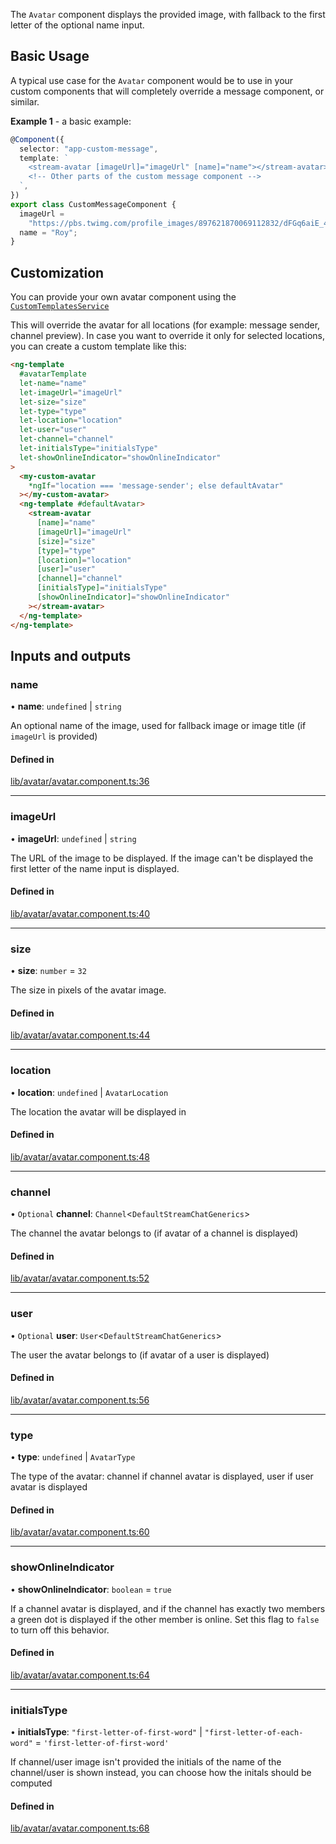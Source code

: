 The `Avatar` component displays the provided image, with fallback to the first letter of the optional name input.

## Basic Usage

A typical use case for the `Avatar` component would be to use in your custom components that will completely override a message component, or similar.

**Example 1** - a basic example:

```typescript
@Component({
  selector: "app-custom-message",
  template: `
    <stream-avatar [imageUrl]="imageUrl" [name]="name"></stream-avatar>
    <!-- Other parts of the custom message component -->
  `,
})
export class CustomMessageComponent {
  imageUrl =
    "https://pbs.twimg.com/profile_images/897621870069112832/dFGq6aiE_400x400.jpg";
  name = "Roy";
}
```

## Customization

You can provide your own avatar component using the [`CustomTemplatesService`](../services/CustomTemplatesService/#avatartemplate)

This will override the avatar for all locations (for example: message sender, channel preview). In case you want to override it only for selected locations, you can create a custom template like this:

```html
<ng-template
  #avatarTemplate
  let-name="name"
  let-imageUrl="imageUrl"
  let-size="size"
  let-type="type"
  let-location="location"
  let-user="user"
  let-channel="channel"
  let-initialsType="initialsType"
  let-showOnlineIndicator="showOnlineIndicator"
>
  <my-custom-avatar
    *ngIf="location === 'message-sender'; else defaultAvatar"
  ></my-custom-avatar>
  <ng-template #defaultAvatar>
    <stream-avatar
      [name]="name"
      [imageUrl]="imageUrl"
      [size]="size"
      [type]="type"
      [location]="location"
      [user]="user"
      [channel]="channel"
      [initialsType]="initialsType"
      [showOnlineIndicator]="showOnlineIndicator"
    ></stream-avatar>
  </ng-template>
</ng-template>
```

[//]: # "Start of generated content"
## Inputs and outputs 


### name

• **name**: `undefined` \| `string`

An optional name of the image, used for fallback image or image title (if `imageUrl` is provided)

#### Defined in

[lib/avatar/avatar.component.ts:36](https://github.com/GetStream/stream-chat-angular/blob/4807ee3/projects/stream-chat-angular/src/lib/avatar/avatar.component.ts#L36)

___

### imageUrl

• **imageUrl**: `undefined` \| `string`

The URL of the image to be displayed. If the image can't be displayed the first letter of the name input is displayed.

#### Defined in

[lib/avatar/avatar.component.ts:40](https://github.com/GetStream/stream-chat-angular/blob/4807ee3/projects/stream-chat-angular/src/lib/avatar/avatar.component.ts#L40)

___

### size

• **size**: `number` = `32`

The size in pixels of the avatar image.

#### Defined in

[lib/avatar/avatar.component.ts:44](https://github.com/GetStream/stream-chat-angular/blob/4807ee3/projects/stream-chat-angular/src/lib/avatar/avatar.component.ts#L44)

___

### location

• **location**: `undefined` \| `AvatarLocation`

The location the avatar will be displayed in

#### Defined in

[lib/avatar/avatar.component.ts:48](https://github.com/GetStream/stream-chat-angular/blob/4807ee3/projects/stream-chat-angular/src/lib/avatar/avatar.component.ts#L48)

___

### channel

• `Optional` **channel**: `Channel`<`DefaultStreamChatGenerics`\>

The channel the avatar belongs to (if avatar of a channel is displayed)

#### Defined in

[lib/avatar/avatar.component.ts:52](https://github.com/GetStream/stream-chat-angular/blob/4807ee3/projects/stream-chat-angular/src/lib/avatar/avatar.component.ts#L52)

___

### user

• `Optional` **user**: `User`<`DefaultStreamChatGenerics`\>

The user the avatar belongs to (if avatar of a user is displayed)

#### Defined in

[lib/avatar/avatar.component.ts:56](https://github.com/GetStream/stream-chat-angular/blob/4807ee3/projects/stream-chat-angular/src/lib/avatar/avatar.component.ts#L56)

___

### type

• **type**: `undefined` \| `AvatarType`

The type of the avatar: channel if channel avatar is displayed, user if user avatar is displayed

#### Defined in

[lib/avatar/avatar.component.ts:60](https://github.com/GetStream/stream-chat-angular/blob/4807ee3/projects/stream-chat-angular/src/lib/avatar/avatar.component.ts#L60)

___

### showOnlineIndicator

• **showOnlineIndicator**: `boolean` = `true`

If a channel avatar is displayed, and if the channel has exactly two members a green dot is displayed if the other member is online. Set this flag to `false` to turn off this behavior.

#### Defined in

[lib/avatar/avatar.component.ts:64](https://github.com/GetStream/stream-chat-angular/blob/4807ee3/projects/stream-chat-angular/src/lib/avatar/avatar.component.ts#L64)

___

### initialsType

• **initialsType**: ``"first-letter-of-first-word"`` \| ``"first-letter-of-each-word"`` = `'first-letter-of-first-word'`

If channel/user image isn't provided the initials of the name of the channel/user is shown instead, you can choose how the initals should be computed

#### Defined in

[lib/avatar/avatar.component.ts:68](https://github.com/GetStream/stream-chat-angular/blob/4807ee3/projects/stream-chat-angular/src/lib/avatar/avatar.component.ts#L68)

[//]: # "End of generated content"
